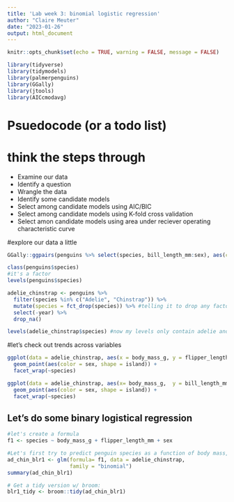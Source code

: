 ```yaml
---
title: 'Lab week 3: binomial logistic regression'
author: "Claire Meuter"
date: "2023-01-26"
output: html_document
---
```


```r
knitr::opts_chunk$set(echo = TRUE, warning = FALSE, message = FALSE)

library(tidyverse)
library(tidymodels)
library(palmerpenguins)
library(GGally)
library(jtools)
library(AICcmodavg)
```

# Psuedocode (or a todo list)
# think the steps through 
* Examine our data
* Identify a question
* Wrangle the data 
* Identify some candidate models 
* Select among candidate models using AIC/BIC
* Select among candidate models using K-fold cross validation
* Select amon candidate models using area under reciever operating characteristic curve 


#explore our data a little
```r
GGally::ggpairs(penguins %>% select(species, bill_length_mm:sex), aes(color = species))
```

```r
class(penguins$species)
#it's a factor
levels(penguins$species)

adelie_chinstrap <- penguins %>% 
  filter(species %in% c("Adelie", "Chinstrap")) %>% 
  mutate(species = fct_drop(species)) %>% #telling it to drop any factors that don't exist
  select(-year) %>% 
  drop_na()

levels(adelie_chinstrap$species) #now my levels only contain adelie and chinstrap 


```

#let's check out trends across variables 
```r

ggplot(data = adelie_chinstrap, aes(x = body_mass_g, y = flipper_length_mm)) +
  geom_point(aes(color = sex, shape = island)) +
  facet_wrap(~species)

ggplot(data = adelie_chinstrap, aes(x= body_mass_g,  y = bill_length_mm)) +
  geom_point(aes(color = sex, shape = island)) +
  facet_wrap(~species)

```

## Let's do some binary logistical regression 
```r
#let's create a formula 
f1 <- species ~ body_mass_g + flipper_length_mm + sex

#Let's first try to predict penguin species as a function of body mass, flipper length, and sex
ad_chin_blr1 <- glm(formula= f1, data = adelie_chinstrap, 
                    family = "binomial")
summary(ad_chin_blr1)

```
```r
# Get a tidy version w/ broom:
blr1_tidy <- broom::tidy(ad_chin_blr1)
```

